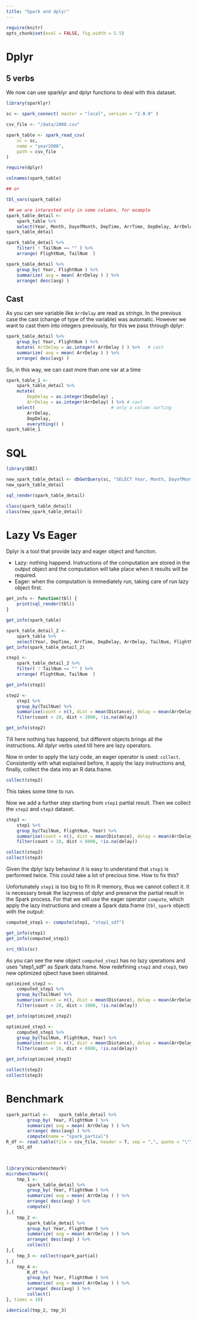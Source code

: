 ```yaml
---
title: "Spark and dplyr"
---
```


```r
require(knitr)
opts_chunk$set(eval = FALSE, fig.width = 5.5)
```

# Dplyr

## 5 verbs

We now can use sparklyr and dplyr functions to deal with this dataset. 

```r
library(sparklyr)

sc <- spark_connect( master = "local", version = "2.0.0" )

csv_file <- "/data/2008.csv"

spark_table <- spark_read_csv(
	sc = sc,
	name = "year2008",
	path = csv_file
)

```


```r
require(dplyr)

colnames(spark_table)

## or

tbl_vars(spark_table)

 ## we are interested only in some columns, for example
spark_table_detail <-
    spark_table %>%
    select(Year, Month, DayofMonth, DepTime, ArrTime, DepDelay, ArrDelay, TailNum, FlightNum )
spark_table_detail

spark_table_detail %>%
    filter( ! TailNum == "" ) %>%
    arrange( FlightNum, TailNum  )

spark_table_detail %>%
    group_by( Year, FlightNum ) %>%
    summarize( avg = mean( ArrDelay ) ) %>%
    arrange( desc(avg) )

```

## Cast

As you can see variable like `ArrDelay` are read as *strings*. In the previous case the cast (change of type of the variable) was automatic. However we want to cast them into integers previously, for this we pass through dplyr:

```R
spark_table_detail %>%
    group_by( Year, FlightNum ) %>%
    mutate( ArrDelay = as.integer( ArrDelay ) ) %>%   # cast 
    summarize( avg = mean( ArrDelay ) ) %>%
    arrange( desc(avg) )

```

So, in this way, we can cast more than one var at a time

```R
spark_table_1 <-
    spark_table_detail %>%
    mutate(
        DepDelay = as.integer(DepDelay) ,
        ArrDelay = as.integer(ArrDelay) ) %>% # cast
    select(                             # only a column sorting
        ArrDelay,
        DepDelay,
        everything() )
spark_table_1
```

# SQL

```R
library(DBI)

new_spark_table_detail <- dbGetQuery(sc, "SELECT Year, Month, DayofMonth, DepTime, ArrTime, DepDelay, ArrDelay, TailNum, FlightNum from year2008 LIMIT 5")
new_spark_table_detail

sql_render(spark_table_detail)

class(spark_table_detail)
class(new_spark_table_detail)

```

# Lazy Vs Eager

Dplyr is a tool that provide lazy and eager object and function.

- Lazy: nothing happend. Instructions of the computation are stored in the output object and the computation will take place when it results will be required.
- Eager: when the computation is immediately run, taking care of run lazy object first.

```r
get_info <- function(tbl) {
	print(sql_render(tbl))
}
```


```r

get_info(spark_table)

spark_table_detail_2 <-
    spark_table %>%
    select(Year, DepTime, ArrTime, DepDelay, ArrDelay, TailNum, FlightNum, Distance )
get_info(spark_table_detail_2)

step1 <-
	spark_table_detail_2 %>%
	filter( ! TailNum == "" ) %>%
	arrange( FlightNum, TailNum  )

get_info(step1)

step2 <- 
	step1 %>%
	group_by(TailNum) %>%
	summarise(count = n(), dist = mean(Distance), delay = mean(ArrDelay)) %>%
	filter(count > 20, dist < 2000, !is.na(delay)) 

get_info(step2)
```

Till here nothing has happend, but different objects brings all the instructions. All dplyr verbs used till here are lazy operators.

Now in order to apply the lazy code, an eager operator is used: `collect`. Consistently with what explained before, it apply the lazy instructions and, finally, collect the data into an R data.frame.

```r
collect(step2)
```

This takes some time to run.

Now we add a further step starting from `step1` partial result. Then we collect the `step2` and `step3` dataset. 

```r
step3 <- 
	step1 %>%
	group_by(TailNum, FlightNum, Year) %>%
	summarise(count = n(), dist = mean(Distance), delay = mean(ArrDelay)) %>%
	filter(count > 10, dist < 8000, !is.na(delay))

collect(step2)
collect(step3)
```

Given the dplyr lazy behaviour it is easy to understand that `step1` is performed twice. This could take a lot of precious time. How to fix this?

Unfortunately `step1` is too big to fit in R memory, thus we cannot collect it. It is necessary break the lazyness of dplyr and preserve the partial result in the Spark process. For that we will use the eager operator `compute`, which apply the lazy instructions and create a Spark data.frame (`tbl_spark` object) with the output:

```r
computed_step1 <- compute(step1, "step1_sdf")

get_info(step1)
get_info(computed_step1)

src_tbls(sc)
```

As you can see the new object `computed_step1` has no lazy operations and uses "step1_sdf" as Spark data.frame. Now redefining `step2` and `step3`, two new optimized ojbect have been obtained.

```r
optimized_step2 <- 
	computed_step1 %>%
	group_by(TailNum) %>%
	summarise(count = n(), dist = mean(Distance), delay = mean(ArrDelay)) %>%
	filter(count > 20, dist < 2000, !is.na(delay)) 

get_info(optimized_step2)

optimized_step3 <- 
	computed_step1 %>%
	group_by(TailNum, FlightNum, Year) %>%
	summarise(count = n(), dist = mean(Distance), delay = mean(ArrDelay)) %>%
	filter(count > 10, dist < 8000, !is.na(delay))

get_info(optimized_step3)

collect(step2)
collect(step3)
```

# Benchmark

```r
spark_partial <- 	spark_table_detail %>%
		group_by( Year, FlightNum ) %>%
		summarize( avg = mean( ArrDelay ) ) %>%
		arrange( desc(avg) ) %>%
		compute(name = "spark_partial")
R_df <- read.table(file = csv_file, header = T, sep = ",", quote = "\"") %>% 
	tbl_df



library(microbenchmark)
microbenchmark({
	tmp_1 <- 
		spark_table_detail %>%
		group_by( Year, FlightNum ) %>%
		summarize( avg = mean( ArrDelay ) ) %>%
		arrange( desc(avg) ) %>%
		compute()
},{
	tmp_2 <- 
		spark_table_detail %>%
		group_by( Year, FlightNum ) %>%
		summarize( avg = mean( ArrDelay ) ) %>%
		arrange( desc(avg) ) %>%
		collect()
},{
	tmp_3 <- collect(spark_partial)
},{
	tmp_4 <- 
		R_df %>%
		group_by( Year, FlightNum ) %>%
		summarize( avg = mean( ArrDelay ) ) %>%
		arrange( desc(avg) ) %>%
		collect()
}, times = 10)

identical(tmp_2, tmp_3)

```
